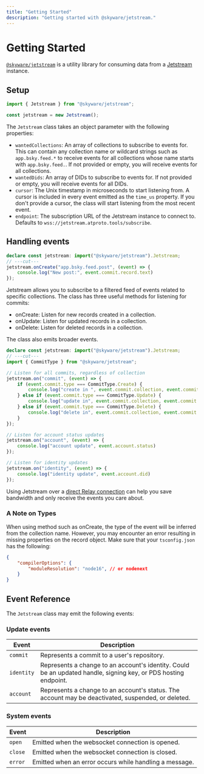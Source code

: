 ```yaml
---
title: "Getting Started"
description: "Getting started with @skyware/jetstream."
---
```


# Getting Started

[`@skyware/jetstream`](https://npmjs.com/package/@skyware/jetstream) is a utility library for consuming data from a [Jetstream](https://github.com/bluesky-social/jetstream) instance.

## Setup

```ts twoslash
import { Jetstream } from "@skyware/jetstream";

const jetstream = new Jetstream();
```

The `Jetstream` class takes an object parameter with the following properties:

- `wantedCollections`: An array of collections to subscribe to events for. This can contain any collection name or wildcard strings such as `app.bsky.feed.*` to receive events for all collections whose name starts with `app.bsky.feed.`. If not provided or empty, you will receive events for all collections.
- `wantedDids`: An array of DIDs to subscribe to events for. If not provided or empty, you will receive events for all DIDs.
- `cursor`: The Unix timestamp in microseconds to start listening from. A cursor is included in every event emitted as the `time_us` property. If you don't provide a cursor, the class will start listening from the most recent event.
- `endpoint`: The subscription URL of the Jetstream instance to connect to. Defaults to `wss://jetstream.atproto.tools/subscribe`.

## Handling events

```ts twoslash
declare const jetstream: import("@skyware/jetstream").Jetstream;
// ---cut---
jetstream.onCreate("app.bsky.feed.post", (event) => {
	console.log("New post:", event.commit.record.text)
});
```

Jetstream allows you to subscribe to a filtered feed of events related to specific collections. The <Reference to="/docs/jetstream/classes/Jetstream"/> class has three useful methods for listening for commits:
- <Reference to="/docs/jetstream/classes/Jetstream#onCreate" type="Method">onCreate</Reference>: Listen for new records created in a collection.
- <Reference to="/docs/jetstream/classes/Jetstream#onUpdate" type="Method">onUpdate</Reference>: Listen for updated records in a collection.
- <Reference to="/docs/jetstream/classes/Jetstream#onDelete" type="Method">onDelete</Reference>: Listen for deleted records in a collection.

The class also emits broader events.

```ts twoslash
declare const jetstream: import("@skyware/jetstream").Jetstream;
// ---cut---
import { CommitType } from "@skyware/jetstream";

// Listen for all commits, regardless of collection
jetstream.on("commit", (event) => {
	if (event.commit.type === CommitType.Create) {
		console.log("create in ", event.commit.collection, event.commit.record);
	} else if (event.commit.type === CommitType.Update) {
		console.log("update in", event.commit.collection, event.commit.rkey);
	} else if (event.commit.type === CommitType.Delete) {
		console.log("delete in", event.commit.collection, event.commit.rkey);
	}
});

// Listen for account status updates
jetstream.on("account", (event) => {
	console.log("account update", event.account.status)
});

// Listen for identity updates
jetstream.on("identity", (event) => {
	console.log("identity update", event.account.did)
});
```

Using Jetstream over a [direct Relay connection](/docs/firehose) can help you save bandwidth and only receive the events you care about.

### A Note on Types

When using method such as <Reference to="/docs/jetstream/classes/Jetstream#onCreate" type="Method">onCreate</Reference>, the type of the event will be inferred from the collection name. However, you may encounter an error resulting in missing properties on the record object. Make sure that your `tsconfig.json` has the following:

```json
{
	"compilerOptions": {
		"moduleResolution": "node16", // or nodenext
	}
}
```

## Event Reference

The `Jetstream` class may emit the following events:

### Update events

| Event            | Description                                                                                                                  |
|------------------|------------------------------------------------------------------------------------------------------------------------------|
| `commit`         | Represents a commit to a user's repository.                                                                                  |
| `identity`       | Represents a change to an account's identity. Could be an updated handle, signing key, or PDS hosting endpoint.              |
| `account`        | Represents a change to an account's status. The account may be deactivated, suspended, or deleted.                         |

### System events

| Event            | Description                                                                                                                  |
|------------------|------------------------------------------------------------------------------------------------------------------------------|
| `open`           | Emitted when the websocket connection is opened.                                                                             |
| `close`          | Emitted when the websocket connection is closed.                                                                             |
| `error`          | Emitted when an error occurs while handling a message.                                                                       |
